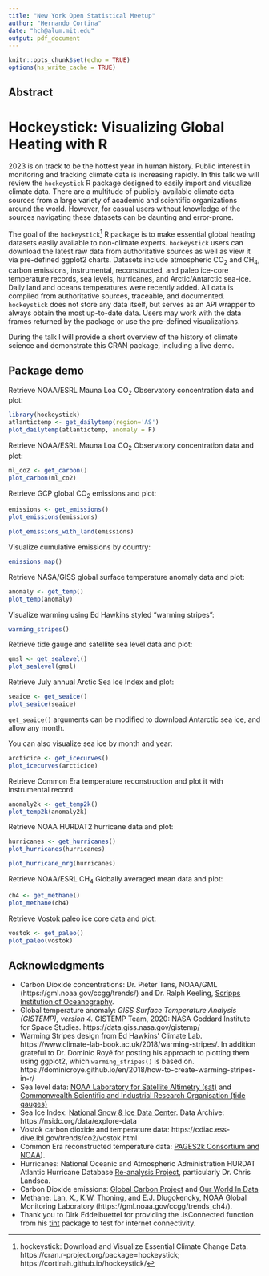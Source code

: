 ```yaml
---
title: "New York Open Statistical Meetup"
author: "Hernando Cortina"
date: "hch@alum.mit.edu"
output: pdf_document
---
```


```r
knitr::opts_chunk$set(echo = TRUE)
options(hs_write_cache = TRUE)
```

## Abstract
# Hockeystick: Visualizing Global Heating with R

2023 is on track to be the hottest year in human history. Public interest in monitoring and tracking climate data is increasing rapidly. In this talk we will review the `hockeystick` R package designed to easily import and visualize climate data. There are a multitude of publicly-available climate data sources from a large variety of academic and scientific organizations around the world. However, for casual users without knowledge of the sources navigating these datasets can be daunting and error-prone.  

The goal of the `hockeystick`^[hockeystick: Download and Visualize Essential Climate Change Data. https://cran.r-project.org/package=hockeystick; https://cortinah.github.io/hockeystick/] R package is to make essential global heating datasets easily available to non-climate experts. `hockeystick` users can download the latest raw data from authoritative sources as well as view it via pre-defined ggplot2 charts. Datasets include atmospheric CO~2~ and CH~4~, carbon emissions, instrumental, reconstructed, and paleo ice-core temperature records, sea levels, hurricanes, and Arctic/Antarctic sea-ice. Daily land and oceans temperatures were recently added. All data is compiled from authoritative sources, traceable, and documented.  `hockeystick` does not store any data itself, but serves as an API wrapper to always obtain the most up-to-date data. Users may work with the data frames returned by the package or use the pre-defined visualizations.

During the talk I will provide a short overview of the history of climate science and demonstrate this CRAN package, including a live demo. 

## Package demo

Retrieve NOAA/ESRL Mauna Loa CO~2~ Observatory concentration data and plot:

```r
library(hockeystick)
atlantictemp <- get_dailytemp(region='AS')
plot_dailytemp(atlantictemp, anomaly = F)
```


Retrieve NOAA/ESRL Mauna Loa CO~2~ Observatory concentration data and plot:

```r
ml_co2 <- get_carbon()
plot_carbon(ml_co2)
```

Retrieve GCP global CO~2~ emissions and plot:

```r
emissions <- get_emissions()
plot_emissions(emissions)
```

\newpage
  
```r
plot_emissions_with_land(emissions)
```


Visualize cumulative emissions by country:
```r
emissions_map()
```

\newpage

Retrieve NASA/GISS global surface temperature anomaly data and plot:

```r
anomaly <- get_temp()
plot_temp(anomaly)
```

Visualize warming using Ed Hawkins styled "warming stripes":
```r
warming_stripes()
```

\newpage 

Retrieve tide gauge and satellite sea level data and plot:

```r
gmsl <- get_sealevel()
plot_sealevel(gmsl)
```

Retrieve July annual Arctic Sea Ice Index and plot:

```r
seaice <- get_seaice()
plot_seaice(seaice)
```

`get_seaice()` arguments can be modified to download Antarctic sea ice, and allow any month.

\newpage

You can also visualize sea ice by month and year:

```r
arcticice <- get_icecurves()
plot_icecurves(arcticice)
```

Retrieve Common Era temperature reconstruction and plot it with instrumental record:

```r
anomaly2k <- get_temp2k()
plot_temp2k(anomaly2k)
```

\newpage

Retrieve NOAA HURDAT2 hurricane data and plot:

```r
hurricanes <- get_hurricanes()
plot_hurricanes(hurricanes)
```

```r
plot_hurricane_nrg(hurricanes)
```

\newpage

Retrieve NOAA/ESRL CH~4~ Globally averaged mean data and plot:

```r
ch4 <- get_methane()
plot_methane(ch4)
```

Retrieve Vostok paleo ice core data and plot:

```r
vostok <- get_paleo()
plot_paleo(vostok)
```


## Acknowledgments
- Carbon Dioxide concentrations: Dr. Pieter Tans, NOAA/GML (https://gml.noaa.gov/ccgg/trends/) and Dr. Ralph Keeling, [Scripps Institution of Oceanography](https://scrippsco2.ucsd.edu/).
- Global temperature anomaly: *GISS Surface Temperature Analysis (GISTEMP), version 4.* GISTEMP Team, 2020: NASA Goddard Institute for Space Studies. https://data.giss.nasa.gov/gistemp/
- Warming Stripes design from Ed Hawkins' Climate Lab. https://www.climate-lab-book.ac.uk/2018/warming-stripes/. In addition grateful to Dr. Dominic Royé for posting his approach to plotting them using ggplot2, which `warming_stripes()` is based on. https://dominicroye.github.io/en/2018/how-to-create-warming-stripes-in-r/
- Sea level data: [NOAA Laboratory for Satellite Altimetry (sat)](https://www.star.nesdis.noaa.gov/socd/lsa/SeaLevelRise/) and [Commonwealth Scientific and Industrial Research Organisation (tide gauges)](https://research.csiro.au/slrwavescoast/sea-level/measurements-and-data/sea-level-data/)
- Sea Ice Index: [National Snow & Ice Data Center](https://nsidc.org/home).
Data Archive: https://nsidc.org/data/explore-data
- Vostok carbon dioxide and temperature data: https://cdiac.ess-dive.lbl.gov/trends/co2/vostok.html
- Common Era reconstructed temperature data: [PAGES2k Consortium and NOAA](https://www.ncei.noaa.gov/access/paleo-search/study/26872)). 
- Hurricanes: National Oceanic and Atmospheric Administration HURDAT Atlantic Hurricane Database [Re-analysis Project](https://www.aoml.noaa.gov/hrd/hurdat/Data_Storm.html), particularly Dr. Chris Landsea.
- Carbon Dioxide emissions: [Global Carbon Project](https://www.globalcarbonproject.org/carbonbudget/) and [Our World In Data](https://github.com/owid/co2-data)
- Methane: Lan, X., K.W. Thoning, and E.J. Dlugokencky, NOAA Global Monitoring Laboratory (https://gml.noaa.gov/ccgg/trends_ch4/).
- Thank you to Dirk Eddelbuettel for providing the .isConnected function from his [tint](https://CRAN.R-project.org/package=tint) package to test for internet connectivity.



